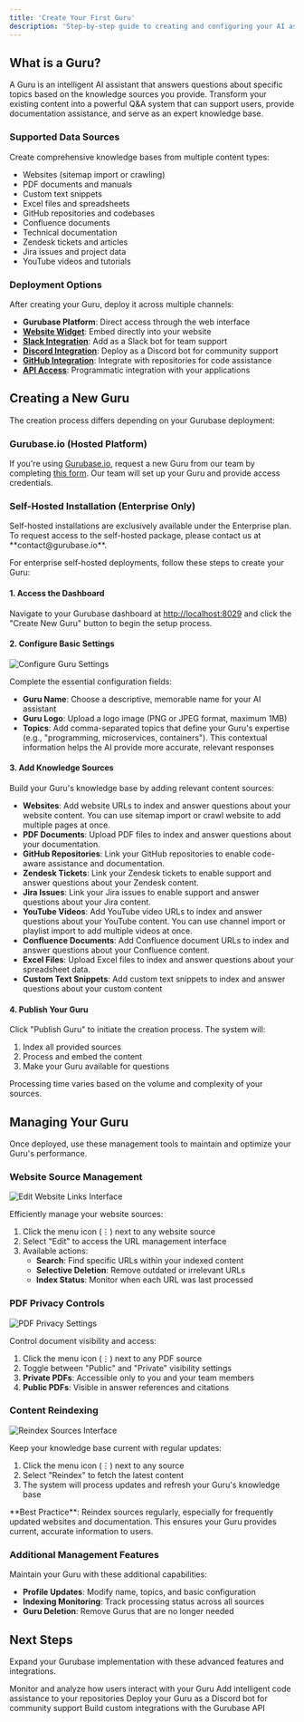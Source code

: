 ```yaml
---
title: 'Create Your First Guru'
description: 'Step-by-step guide to creating and configuring your AI assistant.'
---
```


## What is a Guru?

A Guru is an intelligent AI assistant that answers questions about specific topics based on the knowledge sources you provide. Transform your existing content into a powerful Q&A system that can support users, provide documentation assistance, and serve as an expert knowledge base.

### Supported Data Sources

Create comprehensive knowledge bases from multiple content types:

- Websites (sitemap import or crawling)
- PDF documents and manuals
- Custom text snippets
- Excel files and spreadsheets
- GitHub repositories and codebases
- Confluence documents
- Technical documentation
- Zendesk tickets and articles
- Jira issues and project data
- YouTube videos and tutorials

### Deployment Options

After creating your Guru, deploy it across multiple channels:
- **Gurubase Platform**: Direct access through the web interface
- **[Website Widget](/integrations/website-widget)**: Embed directly into your website
- **[Slack Integration](/integrations/slack-bot)**: Add as a Slack bot for team support
- **[Discord Integration](/integrations/discord-bot)**: Deploy as a Discord bot for community support
- **[GitHub Integration](/integrations/github-bot)**: Integrate with repositories for code assistance
- **[API Access](/api-reference/introduction)**: Programmatic integration with your applications

## Creating a New Guru

The creation process differs depending on your Gurubase deployment:

### Gurubase.io (Hosted Platform)

If you're using [Gurubase.io](https://gurubase.io/), request a new Guru from our team by completing [this form](https://gurubase.io/guru/create). Our team will set up your Guru and provide access credentials.

### Self-Hosted Installation (Enterprise Only)

<Note>
Self-hosted installations are exclusively available under the Enterprise plan. To request access to the self-hosted package, please contact us at **contact@gurubase.io**.
</Note>

For enterprise self-hosted deployments, follow these steps to create your Guru:

#### 1. Access the Dashboard

Navigate to your Gurubase dashboard at [http://localhost:8029](http://localhost:8029) and click the "Create New Guru" button to begin the setup process.

#### 2. Configure Basic Settings

<Frame>
  <img src="/images/gurubase-create-guru-2.jpg" alt="Configure Guru Settings" />
</Frame>

Complete the essential configuration fields:

- **Guru Name**: Choose a descriptive, memorable name for your AI assistant
- **Guru Logo**: Upload a logo image (PNG or JPEG format, maximum 1MB)
- **Topics**: Add comma-separated topics that define your Guru's expertise (e.g., "programming, microservices, containers"). This contextual information helps the AI provide more accurate, relevant responses

#### 3. Add Knowledge Sources

Build your Guru's knowledge base by adding relevant content sources:
- **Websites**: Add website URLs to index and answer questions about your website content. You can use sitemap import or crawl website to add multiple pages at once.
- **PDF Documents**: Upload PDF files to index and answer questions about your documentation.
- **GitHub Repositories**: Link your GitHub repositories to enable code-aware assistance and documentation.
- **Zendesk Tickets**: Link your Zendesk tickets to enable support and answer questions about your Zendesk content.
- **Jira Issues**: Link your Jira issues to enable support and answer questions about your Jira content.
- **YouTube Videos**: Add YouTube video URLs to index and answer questions about your YouTube content. You can use channel import or playlist import to add multiple videos at once.
- **Confluence Documents**: Add Confluence document URLs to index and answer questions about your Confluence content.
- **Excel Files**: Upload Excel files to index and answer questions about your spreadsheet data.
- **Custom Text Snippets**: Add custom text snippets to index and answer questions about your custom content



#### 4. Publish Your Guru

Click "Publish Guru" to initiate the creation process. The system will:
1. Index all provided sources
2. Process and embed the content
3. Make your Guru available for questions

Processing time varies based on the volume and complexity of your sources.

## Managing Your Guru

Once deployed, use these management tools to maintain and optimize your Guru's performance.

### Website Source Management

<Frame>
  <img src="/images/gurubase-edit-website-links.jpg" alt="Edit Website Links Interface" />
</Frame>

Efficiently manage your website sources:

1. Click the menu icon (⋮) next to any website source
2. Select "Edit" to access the URL management interface
3. Available actions:
   - **Search**: Find specific URLs within your indexed content
   - **Selective Deletion**: Remove outdated or irrelevant URLs
   - **Index Status**: Monitor when each URL was last processed

### PDF Privacy Controls

<Frame>
  <img src="/images/gurubase-change-pdf-privacy.jpg" alt="PDF Privacy Settings" />
</Frame>

Control document visibility and access:

1. Click the menu icon (⋮) next to any PDF source
2. Toggle between "Public" and "Private" visibility settings
3. **Private PDFs**: Accessible only to you and your team members
4. **Public PDFs**: Visible in answer references and citations

### Content Reindexing

<Frame>
  <img src="/images/gurubase-reindex.jpg" alt="Reindex Sources Interface" />
</Frame>

Keep your knowledge base current with regular updates:

1. Click the menu icon (⋮) next to any source
2. Select "Reindex" to fetch the latest content
3. The system will process updates and refresh your Guru's knowledge base

<Note>
  **Best Practice**: Reindex sources regularly, especially for frequently updated websites and documentation. This ensures your Guru provides current, accurate information to users.
</Note>

### Additional Management Features

Maintain your Guru with these additional capabilities:
- **Profile Updates**: Modify name, topics, and basic configuration
- **Indexing Monitoring**: Track processing status across all sources
- **Guru Deletion**: Remove Gurus that are no longer needed

## Next Steps

Expand your Gurubase implementation with these advanced features and integrations.

<CardGroup cols={2}>
  <Card
    title="Analyze Usage Patterns"
    icon="chart-simple"
    href="/guides/analyze-usage"
  >
    Monitor and analyze how users interact with your Guru
  </Card>
  <Card
    title="GitHub Integration"
    icon="github"
    href="/integrations/github-bot"
  >
    Add intelligent code assistance to your repositories
  </Card>
  <Card
    title="Discord Community Bot"
    icon="discord"
    href="/integrations/discord-bot"
  >
    Deploy your Guru as a Discord bot for community support
  </Card>
  <Card
    title="API Integration"
    icon="plug"
    href="/api-reference/introduction"
  >
    Build custom integrations with the Gurubase API
  </Card>
</CardGroup>
